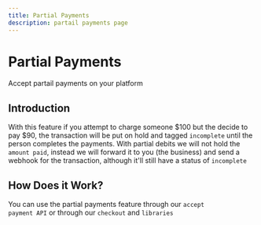 ```yaml
---
title: Partial Payments
description: partail payments page
---
```


# Partial Payments
 Accept partail payments on your platform 

 <Divider className='w-[120px]'/>

 ## Introduction

 With this feature if you attempt to charge someone $100 but the decide to pay $90, the 
 transaction will be put on hold and tagged <code>incomplete</code> until the person completes the 
 payments. With partial debits we will not hold the <code>amount paid</code>, instead we will forward it to you
 (the business) and send a webhook for the transaction, although it'll still have a status of 
 <code>incomplete</code>

 <Divider className='w-[120px]'/>

## How Does it Work?

You can use the partial payments feature through our <code>accept payment API</code> or through our <code>checkout</code>
and <code>libraries</code>